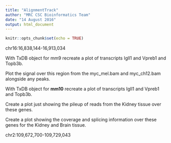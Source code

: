 ```yaml
---
title: "AlignmentTrack"
author: "MRC CSC Bioinformatics Team"
date: "14 August 2016"
output: html_document
---
```


```r
knitr::opts_chunk$set(echo = TRUE)
```

chr16:16,838,144-16,913,034

With TxDB object for mm9 recreate a plot of transcripts Igll1 and Vpreb1 and Topb3b.

Plot the signal over this region from the myc_mel.bam and myc_ch12.bam alongside any peaks.

With TxDB object for **mm10** recreate a plot of transcripts Igll1 and Vpreb1 and Topb3b.

Create a plot just showing the pileup of reads from the Kidney tissue over these genes.

Create a plot showing the coverage and splicing information over these genes for the Kidney and Brain tissue.

chr2:109,672,700-109,729,043



